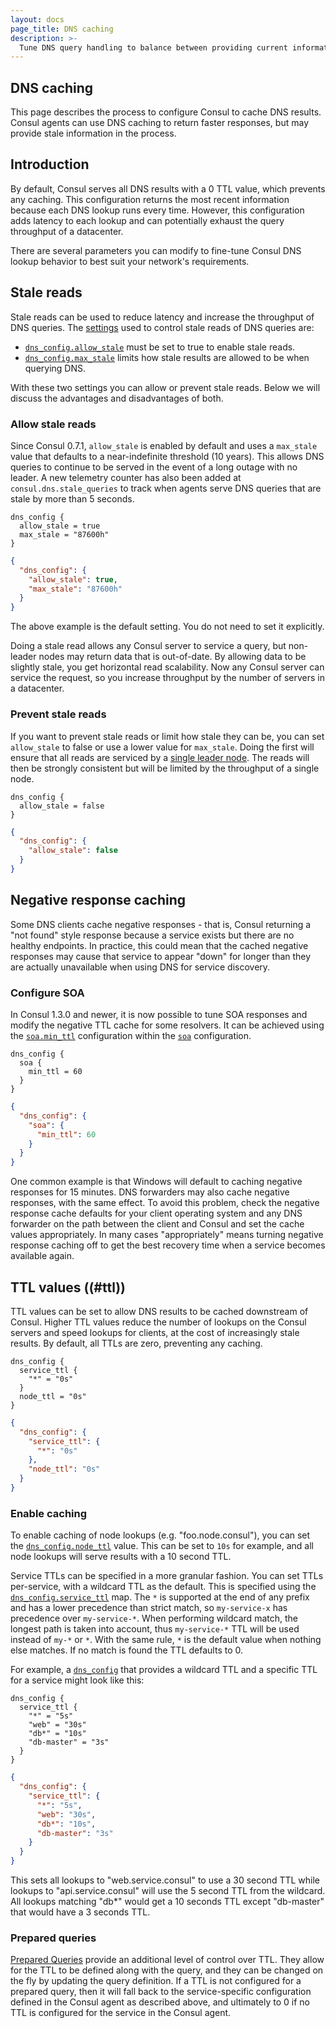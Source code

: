 ```yaml
---
layout: docs
page_title: DNS caching
description: >-
  Tune DNS query handling to balance between providing current information and  reducing request response time.
---
```


## DNS caching

This page describes the process to configure Consul to cache DNS results. Consul agents can use DNS caching to return faster responses, but may provide stale information in the process.

## Introduction

By default, Consul serves all DNS results with a 0 TTL value, which prevents any 
caching. This configuration returns the most recent information because each DNS lookup 
runs every time. However, this configuration adds latency to each lookup and can potentially 
exhaust the query throughput of a datacenter. 

There are several parameters you can modify to fine-tune Consul DNS lookup behavior to best suit your network's requirements.

<a name="stale"></a>

## Stale reads

Stale reads can be used to reduce latency and increase the throughput of DNS
queries. The [settings](/consul/docs/agent/config/config-files) used to
control stale reads of DNS queries are:

- [`dns_config.allow_stale`](/consul/docs/agent/config/config-files#allow_stale) must be
  set to true to enable stale reads.
- [`dns_config.max_stale`](/consul/docs/agent/config/config-files#max_stale) limits how stale results
  are allowed to be when querying DNS.

With these two settings you can allow or prevent stale reads. Below we will 
discuss the advantages and disadvantages of both.

### Allow stale reads

Since Consul 0.7.1, `allow_stale` is enabled by default and uses a `max_stale`
value that defaults to a near-indefinite threshold (10 years). This allows DNS 
queries to continue to be served in the event of a long outage with no leader. A 
new telemetry counter has also been added at `consul.dns.stale_queries` to track 
when agents serve DNS queries that are stale by more than 5 seconds.

<CodeTabs>

```hcl
dns_config {
  allow_stale = true
  max_stale = "87600h"
}
```

```json
{
  "dns_config": {
    "allow_stale": true,
    "max_stale": "87600h"
  }
}
```

</CodeTabs>


<Note>

 The above example is the default setting. You do not need to set it explicitly.

</Note>

Doing a stale read allows any Consul server to service a query, but non-leader 
nodes may return data that is out-of-date. By allowing data to be slightly 
stale, you get horizontal read scalability. Now any Consul server can service 
the request, so you increase throughput by the number of servers in a datacenter.

### Prevent stale reads

If you want to prevent stale reads or limit how stale they can be, you can set 
`allow_stale` to false or use a lower value for `max_stale`. Doing the first 
will ensure that all reads are serviced by a 
[single leader node](/consul/docs/architecture/consensus).
The reads will then be strongly consistent but will be limited by the throughput
of a single node.

<CodeTabs>

```hcl
dns_config {
  allow_stale = false
}
```

```json
{
  "dns_config": {
    "allow_stale": false
  }
}
```

</CodeTabs>

## Negative response caching

Some DNS clients cache negative responses - that is, Consul returning a "not
found" style response because a service exists but there are no healthy
endpoints. In practice, this could mean that the cached negative responses may
cause that service to appear "down" for longer than they are actually unavailable
when using DNS for service discovery.

### Configure SOA

In Consul 1.3.0 and newer, it is now possible to tune SOA responses and modify 
the negative TTL cache for some resolvers. It can be achieved using the 
[`soa.min_ttl`](/consul/docs/agent/config/config-files#soa_min_ttl)
configuration within the [`soa`](/consul/docs/agent/config/config-files#soa) configuration.

<CodeTabs>

```hcl
dns_config {
  soa {
    min_ttl = 60
  }
}
```

```json
{
  "dns_config": {
    "soa": {
      "min_ttl": 60
    }
  }
}
```

</CodeTabs>

One common example is that Windows will default to caching negative responses
for 15 minutes. DNS forwarders may also cache negative responses, with the same
effect. To avoid this problem, check the negative response cache defaults for
your client operating system and any DNS forwarder on the path between the
client and Consul and set the cache values appropriately. In many cases
"appropriately" means turning negative response caching off to get the best
recovery time when a service becomes available again.

## TTL values ((#ttl))

TTL values can be set to allow DNS results to be cached downstream of Consul. 
Higher TTL values reduce the number of lookups on the Consul servers and speed 
lookups for clients, at the cost of increasingly stale results. By default, all 
TTLs are zero, preventing any caching.

<CodeTabs>

```hcl
dns_config {
  service_ttl {
    "*" = "0s"
  }
  node_ttl = "0s"
}
```

```json
{
  "dns_config": {
    "service_ttl": {
      "*": "0s"
    },
    "node_ttl": "0s"
  }
}
```

</CodeTabs>

### Enable caching

To enable caching of node lookups (e.g. "foo.node.consul"), you can set the
[`dns_config.node_ttl`](/consul/docs/agent/config/config-files#node_ttl) 
value. This can be set to `10s` for example, and all node lookups will serve 
results with a 10 second TTL.

Service TTLs can be specified in a more granular fashion. You can set TTLs
per-service, with a wildcard TTL as the default. This is specified using the
[`dns_config.service_ttl`](/consul/docs/agent/config/config-files#service_ttl)
map. The `*` is supported at the end of any prefix and has a lower precedence
than strict match, so `my-service-x` has precedence over `my-service-*`. When
performing wildcard match, the longest path is taken into account, thus
`my-service-*` TTL will be used instead of `my-*` or `*`. With the same rule,
`*` is the default value when nothing else matches. If no match is found the TTL
defaults to 0.

For example, a [`dns_config`](/consul/docs/agent/config/config-files#dns_config) 
that provides a wildcard TTL and a specific TTL for a service might look like this:

<CodeTabs>

```hcl
dns_config {
  service_ttl {
    "*" = "5s"
    "web" = "30s"
    "db*" = "10s"
    "db-master" = "3s"
  }
}
```

```json
{
  "dns_config": {
    "service_ttl": {
      "*": "5s",
      "web": "30s",
      "db*": "10s",
      "db-master": "3s"
    }
  }
}
```

</CodeTabs>

This sets all lookups to "web.service.consul" to use a 30 second TTL
while lookups to "api.service.consul" will use the 5 second TTL from the wildcard.
All lookups matching "db\*" would get a 10 seconds TTL except "db-master" that 
would have a 3 seconds TTL.

### Prepared queries

[Prepared Queries](/consul/api-docs/query) provide an additional
level of control over TTL. They allow for the TTL to be defined along with
the query, and they can be changed on the fly by updating the query definition.
If a TTL is not configured for a prepared query, then it will fall back to the
service-specific configuration defined in the Consul agent as described above,
and ultimately to 0 if no TTL is configured for the service in the Consul agent.
